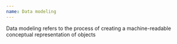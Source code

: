 ```yaml
---
name: Data modeling
---
```

Data modeling refers to the process of creating a machine-readable conceptual representation of objects